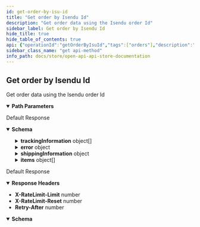 ```yaml
---
id: get-order-by-isu-id
title: "Get order by Isendu Id"
description: "Get order data using the Isendu order Id"
sidebar_label: Get order by Isendu Id
hide_title: true
hide_table_of_contents: true
api: {"operationId":"getOrderByIsuId","tags":["orders"],"description":"Get order data using the Isendu order Id","parameters":[{"in":"path","name":"uuid","required":true,"schema":{"type":"string"}}],"security":[{"oaAuth":["orders:read"]}],"responses":{"200":{"description":"Default Response","content":{"application/json":{"schema":{"type":"object","properties":{"uuid":{"format":"regex","pattern":"/^o-[0-9a-f]{8}-(?:[0-9a-f]{4}-){3}[0-9a-f]{12}$/i","type":"string","example":"o-e6e026f5-140c-4d3c-8f8e-5b73675fe25c"},"updated":{"format":"date-time","type":"string"},"created":{"format":"date-time","type":"string"},"status":{"enum":["pending","partially_fulfilled","fulfilled","error","refunded","exception","cancelled","generating_labels","externally_handled","in_transit","delivered"]},"storeOrderId":{"type":"string"},"storeInternalOrderId":{"type":"string"},"storeCreationDate":{"format":"date-time","type":"string"},"total":{"type":"number"},"subtotal":{"type":"number"},"tip":{"type":"number"},"shippingTotal":{"type":"number"},"currency":{"enum":["EUR","USD","GBP"]},"shippingMethod":{"type":"string"},"paymentMethod":{"type":"string"},"name":{"type":"string"},"customerName":{"type":"string"},"itemsCount":{"type":"number"},"firstItemImageUrl":{"type":"string"},"trackingInformation":{"type":"array","items":{"type":"object","properties":{"number":{"type":"string"},"url":{"type":"string"},"status":{"enum":["P","T","D","E","F","R","U"]}},"required":["number"]}},"customerNote":{"type":"string"},"error":{"type":"object","properties":{"message":{},"code":{"type":"string"},"i18nCode":{"type":"string"},"date":{"format":"date-time","type":"string"}},"required":["message"]},"shippingInformation":{"type":"object","properties":{"parcels":{"type":"array","items":{"type":"object","properties":{"uuid":{"type":"string"},"name":{"type":"string"},"parcelId":{"type":"string"},"monetaryValue":{"type":"number"},"currency":{"enum":["EUR","USD","GBP"]},"referenceNumber":{"type":"string"},"description":{"type":"string"},"width":{"type":"number"},"height":{"type":"number"},"length":{"type":"number"},"weight":{"type":"number"},"packagingWeight":{"type":"number"},"weightUnit":{"enum":["g","kg","oz","lb"]},"lengthUnit":{"enum":["cm","in"]},"isWeightDynamic":{"type":"boolean"}},"required":["width","height","length","weight","weightUnit","lengthUnit"]}},"shipmentDetails":{"type":"object","properties":{"description":{"type":"string"},"carrierNotes":{"type":"string"},"goodsMonetaryValue":{"type":"number"},"goodsCurrency":{"enum":["EUR","USD","GBP"]},"shipmentReferences":{"type":"array","items":{"type":"string"}}}},"additionalServices":{"type":"object","properties":{"insurance":{"type":"object","properties":{"monetaryValue":{"type":"number"},"currency":{"enum":["EUR","USD","GBP"]}},"required":["monetaryValue","currency"]},"cod":{"type":"object","properties":{"monetaryValue":{"type":"number"},"currency":{"enum":["EUR","USD","GBP"]}},"required":["monetaryValue","currency"]},"saturdayDelivery":{"type":"boolean"},"signature":{"type":"boolean"},"adultSignature":{"type":"boolean"}}},"selectedCarrierId":{"type":"number"},"serviceCode":{"type":"string"},"addressTo":{"type":"object","properties":{"name":{"type":"string"},"companyName":{"type":"string"},"street":{"type":"string"},"street2":{"type":"string"},"city":{"type":"string"},"state":{"default":"","type":"string"},"countryIsoCode":{"maxLength":2,"type":"string"},"zipCode":{"type":"string"},"phoneNumber":{"type":"string"},"email":{"format":"email","type":"string"}},"required":["name","street","city","state","countryIsoCode","zipCode"]},"addressFrom":{"type":"object","properties":{"name":{"type":"string"},"companyName":{"type":"string"},"street":{"type":"string"},"street2":{"type":"string"},"city":{"type":"string"},"state":{"default":"","type":"string"},"countryIsoCode":{"maxLength":2,"type":"string"},"zipCode":{"type":"string"},"phoneNumber":{"type":"string"},"email":{"format":"email","type":"string"}},"required":["name","street","city","state","countryIsoCode","zipCode"]}}},"deliveryDayEstimate":{"format":"date-time","type":"string"},"returnCreated":{"type":"boolean"},"items":{"type":"array","items":{"type":"object","properties":{"uuid":{"format":"regex","pattern":"^i-[0-9a-f]{8}-(?:[0-9a-f]{4}-){3}[0-9a-f]{12}$","type":"string","example":"i-c1beb750-4841-41ad-a4d2-cdb5f710e7c4"},"quantity":{"type":"number"},"status":{"type":"string"},"name":{"type":"string"},"weight":{"type":"number"},"imageUrl":{"type":"string"},"weightUnit":{"type":"string"},"price":{"type":"number"},"productId":{"type":"string"},"sku":{"type":"string"},"asin":{"minLength":1,"type":"string"}},"required":["uuid","quantity","status","name"]}}},"required":["uuid","updated","created","storeCreationDate","total","currency","customerName","items"]}}}},"429":{"description":"Default Response","headers":{"X-RateLimit-Limit":{"schema":{"type":"number","example":300}},"X-RateLimit-Reset":{"schema":{"type":"number","example":60}},"Retry-After":{"schema":{"type":"number","example":60000}}},"content":{"application/json":{"schema":{"type":"object","properties":{"error":{"type":"string"}}}}}}},"method":"get","path":"/v1/orders/isu/{uuid}","servers":[{"url":"https://api.isendu.dev/"}],"securitySchemes":{"oaAuth":{"type":"oauth2","flows":{"clientCredentials":{"description":"OAuth2 client credentials flow must be a Json Post","tokenUrl":"/api-store/oauth/token","scopes":{"write:order":"Create/delete/update order","read:order":"Read order","write:shipment":"Create/delete shipment","read:shipment":"Read shipment","read:tracking":"Get tracking","read:carriers":"Get carriers","read:parcels":"Get parcels"}}}},"bearerS2SAuth":{"type":"http","scheme":"bearer","bearerFormat":"JWT"}},"info":{"title":"OpenApi api-store documentation","description":"OpenApi api-store documentation","version":"1.0.0","basePath":"/api-store"},"postman":{"name":"Get order by Isendu Id","description":{"content":"Get order data using the Isendu order Id","type":"text/plain"},"url":{"path":["v1","orders","isu",":uuid"],"host":["{{baseUrl}}"],"query":[],"variable":[{"disabled":false,"description":{"content":"(Required) ","type":"text/plain"},"type":"any","value":"","key":"uuid"}]},"header":[{"key":"Accept","value":"application/json"}],"method":"GET","auth":{"type":"oauth2","oauth2":[]}}}
sidebar_class_name: "get api-method"
info_path: docs/store/open-api-api-store-documentation
---
```



## Get order by Isendu Id



Get order data using the Isendu order Id

<details style={{"marginBottom":"1rem"}} data-collapsed={false} open={true}><summary style={{}}><strong>Path Parameters</strong></summary><div><ul><ParamsItem className={"paramsItem"} param={{"in":"path","name":"uuid","required":true,"schema":{"type":"string"}}}></ParamsItem></ul></div></details><div><ApiTabs><TabItem label={"200"} value={"200"}><div>

Default Response

</div><div><MimeTabs groupId={"mime-type"}><TabItem label={"application/json"} value={"application/json"}><SchemaTabs groupId={"schema-tabs"}><TabItem label={"Schema"} value={"Schema"}><details style={{}} data-collapsed={false} open={true}><summary style={{"textAlign":"left"}}><strong>Schema</strong></summary><div style={{"textAlign":"left","marginLeft":"1rem"}}></div><ul style={{"marginLeft":"1rem"}}><SchemaItem collapsible={false} name={"uuid"} required={false} schemaDescription={undefined} schemaName={"regex"} qualifierMessage={"**Possible values:** Value must match regular expression `/^o-[0-9a-f]{8}-(?:[0-9a-f]{4}-){3}[0-9a-f]{12}$/i`"} defaultValue={undefined}></SchemaItem><SchemaItem collapsible={false} name={"updated"} required={false} schemaDescription={undefined} schemaName={"date-time"} qualifierMessage={undefined} defaultValue={undefined}></SchemaItem><SchemaItem collapsible={false} name={"created"} required={false} schemaDescription={undefined} schemaName={"date-time"} qualifierMessage={undefined} defaultValue={undefined}></SchemaItem><SchemaItem collapsible={false} name={"status"} required={false} schemaDescription={undefined} schemaName={""} qualifierMessage={"**Possible values:** [`pending`, `partially_fulfilled`, `fulfilled`, `error`, `refunded`, `exception`, `cancelled`, `generating_labels`, `externally_handled`, `in_transit`, `delivered`]"} defaultValue={undefined}></SchemaItem><SchemaItem collapsible={false} name={"storeOrderId"} required={false} schemaDescription={undefined} schemaName={"string"} qualifierMessage={undefined} defaultValue={undefined}></SchemaItem><SchemaItem collapsible={false} name={"storeInternalOrderId"} required={false} schemaDescription={undefined} schemaName={"string"} qualifierMessage={undefined} defaultValue={undefined}></SchemaItem><SchemaItem collapsible={false} name={"storeCreationDate"} required={false} schemaDescription={undefined} schemaName={"date-time"} qualifierMessage={undefined} defaultValue={undefined}></SchemaItem><SchemaItem collapsible={false} name={"total"} required={false} schemaDescription={undefined} schemaName={"number"} qualifierMessage={undefined} defaultValue={undefined}></SchemaItem><SchemaItem collapsible={false} name={"subtotal"} required={false} schemaDescription={undefined} schemaName={"number"} qualifierMessage={undefined} defaultValue={undefined}></SchemaItem><SchemaItem collapsible={false} name={"tip"} required={false} schemaDescription={undefined} schemaName={"number"} qualifierMessage={undefined} defaultValue={undefined}></SchemaItem><SchemaItem collapsible={false} name={"shippingTotal"} required={false} schemaDescription={undefined} schemaName={"number"} qualifierMessage={undefined} defaultValue={undefined}></SchemaItem><SchemaItem collapsible={false} name={"currency"} required={false} schemaDescription={undefined} schemaName={""} qualifierMessage={"**Possible values:** [`EUR`, `USD`, `GBP`]"} defaultValue={undefined}></SchemaItem><SchemaItem collapsible={false} name={"shippingMethod"} required={false} schemaDescription={undefined} schemaName={"string"} qualifierMessage={undefined} defaultValue={undefined}></SchemaItem><SchemaItem collapsible={false} name={"paymentMethod"} required={false} schemaDescription={undefined} schemaName={"string"} qualifierMessage={undefined} defaultValue={undefined}></SchemaItem><SchemaItem collapsible={false} name={"name"} required={false} schemaDescription={undefined} schemaName={"string"} qualifierMessage={undefined} defaultValue={undefined}></SchemaItem><SchemaItem collapsible={false} name={"customerName"} required={false} schemaDescription={undefined} schemaName={"string"} qualifierMessage={undefined} defaultValue={undefined}></SchemaItem><SchemaItem collapsible={false} name={"itemsCount"} required={false} schemaDescription={undefined} schemaName={"number"} qualifierMessage={undefined} defaultValue={undefined}></SchemaItem><SchemaItem collapsible={false} name={"firstItemImageUrl"} required={false} schemaDescription={undefined} schemaName={"string"} qualifierMessage={undefined} defaultValue={undefined}></SchemaItem><SchemaItem collapsible={true} className={"schemaItem"}><details style={{}}><summary style={{}}><strong>trackingInformation</strong><span style={{"opacity":"0.6"}}> object[]</span></summary><div style={{"marginLeft":"1rem"}}><SchemaItem collapsible={false} name={"number"} required={false} schemaDescription={undefined} schemaName={"string"} qualifierMessage={undefined} defaultValue={undefined}></SchemaItem><SchemaItem collapsible={false} name={"url"} required={false} schemaDescription={undefined} schemaName={"string"} qualifierMessage={undefined} defaultValue={undefined}></SchemaItem><SchemaItem collapsible={false} name={"status"} required={false} schemaDescription={undefined} schemaName={""} qualifierMessage={"**Possible values:** [`P`, `T`, `D`, `E`, `F`, `R`, `U`]"} defaultValue={undefined}></SchemaItem></div></details></SchemaItem><SchemaItem collapsible={false} name={"customerNote"} required={false} schemaDescription={undefined} schemaName={"string"} qualifierMessage={undefined} defaultValue={undefined}></SchemaItem><SchemaItem collapsible={true} className={"schemaItem"}><details style={{}}><summary style={{}}><strong>error</strong><span style={{"opacity":"0.6"}}> object</span></summary><div style={{"marginLeft":"1rem"}}><SchemaItem collapsible={false} name={"message"} required={false} schemaDescription={undefined} schemaName={""} qualifierMessage={undefined} defaultValue={undefined}></SchemaItem><SchemaItem collapsible={false} name={"code"} required={false} schemaDescription={undefined} schemaName={"string"} qualifierMessage={undefined} defaultValue={undefined}></SchemaItem><SchemaItem collapsible={false} name={"i18nCode"} required={false} schemaDescription={undefined} schemaName={"string"} qualifierMessage={undefined} defaultValue={undefined}></SchemaItem><SchemaItem collapsible={false} name={"date"} required={false} schemaDescription={undefined} schemaName={"date-time"} qualifierMessage={undefined} defaultValue={undefined}></SchemaItem></div></details></SchemaItem><SchemaItem collapsible={true} className={"schemaItem"}><details style={{}}><summary style={{}}><strong>shippingInformation</strong><span style={{"opacity":"0.6"}}> object</span></summary><div style={{"marginLeft":"1rem"}}><SchemaItem collapsible={true} className={"schemaItem"}><details style={{}}><summary style={{}}><strong>parcels</strong><span style={{"opacity":"0.6"}}> object[]</span></summary><div style={{"marginLeft":"1rem"}}><SchemaItem collapsible={false} name={"uuid"} required={false} schemaDescription={undefined} schemaName={"string"} qualifierMessage={undefined} defaultValue={undefined}></SchemaItem><SchemaItem collapsible={false} name={"name"} required={false} schemaDescription={undefined} schemaName={"string"} qualifierMessage={undefined} defaultValue={undefined}></SchemaItem><SchemaItem collapsible={false} name={"parcelId"} required={false} schemaDescription={undefined} schemaName={"string"} qualifierMessage={undefined} defaultValue={undefined}></SchemaItem><SchemaItem collapsible={false} name={"monetaryValue"} required={false} schemaDescription={undefined} schemaName={"number"} qualifierMessage={undefined} defaultValue={undefined}></SchemaItem><SchemaItem collapsible={false} name={"currency"} required={false} schemaDescription={undefined} schemaName={""} qualifierMessage={"**Possible values:** [`EUR`, `USD`, `GBP`]"} defaultValue={undefined}></SchemaItem><SchemaItem collapsible={false} name={"referenceNumber"} required={false} schemaDescription={undefined} schemaName={"string"} qualifierMessage={undefined} defaultValue={undefined}></SchemaItem><SchemaItem collapsible={false} name={"description"} required={false} schemaDescription={undefined} schemaName={"string"} qualifierMessage={undefined} defaultValue={undefined}></SchemaItem><SchemaItem collapsible={false} name={"width"} required={false} schemaDescription={undefined} schemaName={"number"} qualifierMessage={undefined} defaultValue={undefined}></SchemaItem><SchemaItem collapsible={false} name={"height"} required={false} schemaDescription={undefined} schemaName={"number"} qualifierMessage={undefined} defaultValue={undefined}></SchemaItem><SchemaItem collapsible={false} name={"length"} required={false} schemaDescription={undefined} schemaName={"number"} qualifierMessage={undefined} defaultValue={undefined}></SchemaItem><SchemaItem collapsible={false} name={"weight"} required={false} schemaDescription={undefined} schemaName={"number"} qualifierMessage={undefined} defaultValue={undefined}></SchemaItem><SchemaItem collapsible={false} name={"packagingWeight"} required={false} schemaDescription={undefined} schemaName={"number"} qualifierMessage={undefined} defaultValue={undefined}></SchemaItem><SchemaItem collapsible={false} name={"weightUnit"} required={false} schemaDescription={undefined} schemaName={""} qualifierMessage={"**Possible values:** [`g`, `kg`, `oz`, `lb`]"} defaultValue={undefined}></SchemaItem><SchemaItem collapsible={false} name={"lengthUnit"} required={false} schemaDescription={undefined} schemaName={""} qualifierMessage={"**Possible values:** [`cm`, `in`]"} defaultValue={undefined}></SchemaItem><SchemaItem collapsible={false} name={"isWeightDynamic"} required={false} schemaDescription={undefined} schemaName={"boolean"} qualifierMessage={undefined} defaultValue={undefined}></SchemaItem></div></details></SchemaItem><SchemaItem collapsible={true} className={"schemaItem"}><details style={{}}><summary style={{}}><strong>shipmentDetails</strong><span style={{"opacity":"0.6"}}> object</span></summary><div style={{"marginLeft":"1rem"}}><SchemaItem collapsible={false} name={"description"} required={false} schemaDescription={undefined} schemaName={"string"} qualifierMessage={undefined} defaultValue={undefined}></SchemaItem><SchemaItem collapsible={false} name={"carrierNotes"} required={false} schemaDescription={undefined} schemaName={"string"} qualifierMessage={undefined} defaultValue={undefined}></SchemaItem><SchemaItem collapsible={false} name={"goodsMonetaryValue"} required={false} schemaDescription={undefined} schemaName={"number"} qualifierMessage={undefined} defaultValue={undefined}></SchemaItem><SchemaItem collapsible={false} name={"goodsCurrency"} required={false} schemaDescription={undefined} schemaName={""} qualifierMessage={"**Possible values:** [`EUR`, `USD`, `GBP`]"} defaultValue={undefined}></SchemaItem><SchemaItem collapsible={false} name={"shipmentReferences"} required={false} schemaDescription={undefined} schemaName={"string[]"} qualifierMessage={undefined} defaultValue={undefined}></SchemaItem></div></details></SchemaItem><SchemaItem collapsible={true} className={"schemaItem"}><details style={{}}><summary style={{}}><strong>additionalServices</strong><span style={{"opacity":"0.6"}}> object</span></summary><div style={{"marginLeft":"1rem"}}><SchemaItem collapsible={true} className={"schemaItem"}><details style={{}}><summary style={{}}><strong>insurance</strong><span style={{"opacity":"0.6"}}> object</span></summary><div style={{"marginLeft":"1rem"}}><SchemaItem collapsible={false} name={"monetaryValue"} required={false} schemaDescription={undefined} schemaName={"number"} qualifierMessage={undefined} defaultValue={undefined}></SchemaItem><SchemaItem collapsible={false} name={"currency"} required={false} schemaDescription={undefined} schemaName={""} qualifierMessage={"**Possible values:** [`EUR`, `USD`, `GBP`]"} defaultValue={undefined}></SchemaItem></div></details></SchemaItem><SchemaItem collapsible={true} className={"schemaItem"}><details style={{}}><summary style={{}}><strong>cod</strong><span style={{"opacity":"0.6"}}> object</span></summary><div style={{"marginLeft":"1rem"}}><SchemaItem collapsible={false} name={"monetaryValue"} required={false} schemaDescription={undefined} schemaName={"number"} qualifierMessage={undefined} defaultValue={undefined}></SchemaItem><SchemaItem collapsible={false} name={"currency"} required={false} schemaDescription={undefined} schemaName={""} qualifierMessage={"**Possible values:** [`EUR`, `USD`, `GBP`]"} defaultValue={undefined}></SchemaItem></div></details></SchemaItem><SchemaItem collapsible={false} name={"saturdayDelivery"} required={false} schemaDescription={undefined} schemaName={"boolean"} qualifierMessage={undefined} defaultValue={undefined}></SchemaItem><SchemaItem collapsible={false} name={"signature"} required={false} schemaDescription={undefined} schemaName={"boolean"} qualifierMessage={undefined} defaultValue={undefined}></SchemaItem><SchemaItem collapsible={false} name={"adultSignature"} required={false} schemaDescription={undefined} schemaName={"boolean"} qualifierMessage={undefined} defaultValue={undefined}></SchemaItem></div></details></SchemaItem><SchemaItem collapsible={false} name={"selectedCarrierId"} required={false} schemaDescription={undefined} schemaName={"number"} qualifierMessage={undefined} defaultValue={undefined}></SchemaItem><SchemaItem collapsible={false} name={"serviceCode"} required={false} schemaDescription={undefined} schemaName={"string"} qualifierMessage={undefined} defaultValue={undefined}></SchemaItem><SchemaItem collapsible={true} className={"schemaItem"}><details style={{}}><summary style={{}}><strong>addressTo</strong><span style={{"opacity":"0.6"}}> object</span></summary><div style={{"marginLeft":"1rem"}}><SchemaItem collapsible={false} name={"name"} required={false} schemaDescription={undefined} schemaName={"string"} qualifierMessage={undefined} defaultValue={undefined}></SchemaItem><SchemaItem collapsible={false} name={"companyName"} required={false} schemaDescription={undefined} schemaName={"string"} qualifierMessage={undefined} defaultValue={undefined}></SchemaItem><SchemaItem collapsible={false} name={"street"} required={false} schemaDescription={undefined} schemaName={"string"} qualifierMessage={undefined} defaultValue={undefined}></SchemaItem><SchemaItem collapsible={false} name={"street2"} required={false} schemaDescription={undefined} schemaName={"string"} qualifierMessage={undefined} defaultValue={undefined}></SchemaItem><SchemaItem collapsible={false} name={"city"} required={false} schemaDescription={undefined} schemaName={"string"} qualifierMessage={undefined} defaultValue={undefined}></SchemaItem><SchemaItem collapsible={false} name={"state"} required={false} schemaDescription={undefined} schemaName={"string"} qualifierMessage={undefined} defaultValue={""}></SchemaItem><SchemaItem collapsible={false} name={"countryIsoCode"} required={false} schemaDescription={undefined} schemaName={"string"} qualifierMessage={"**Possible values:** `<= 2 characters`"} defaultValue={undefined}></SchemaItem><SchemaItem collapsible={false} name={"zipCode"} required={false} schemaDescription={undefined} schemaName={"string"} qualifierMessage={undefined} defaultValue={undefined}></SchemaItem><SchemaItem collapsible={false} name={"phoneNumber"} required={false} schemaDescription={undefined} schemaName={"string"} qualifierMessage={undefined} defaultValue={undefined}></SchemaItem><SchemaItem collapsible={false} name={"email"} required={false} schemaDescription={undefined} schemaName={"email"} qualifierMessage={undefined} defaultValue={undefined}></SchemaItem></div></details></SchemaItem><SchemaItem collapsible={true} className={"schemaItem"}><details style={{}}><summary style={{}}><strong>addressFrom</strong><span style={{"opacity":"0.6"}}> object</span></summary><div style={{"marginLeft":"1rem"}}><SchemaItem collapsible={false} name={"name"} required={false} schemaDescription={undefined} schemaName={"string"} qualifierMessage={undefined} defaultValue={undefined}></SchemaItem><SchemaItem collapsible={false} name={"companyName"} required={false} schemaDescription={undefined} schemaName={"string"} qualifierMessage={undefined} defaultValue={undefined}></SchemaItem><SchemaItem collapsible={false} name={"street"} required={false} schemaDescription={undefined} schemaName={"string"} qualifierMessage={undefined} defaultValue={undefined}></SchemaItem><SchemaItem collapsible={false} name={"street2"} required={false} schemaDescription={undefined} schemaName={"string"} qualifierMessage={undefined} defaultValue={undefined}></SchemaItem><SchemaItem collapsible={false} name={"city"} required={false} schemaDescription={undefined} schemaName={"string"} qualifierMessage={undefined} defaultValue={undefined}></SchemaItem><SchemaItem collapsible={false} name={"state"} required={false} schemaDescription={undefined} schemaName={"string"} qualifierMessage={undefined} defaultValue={""}></SchemaItem><SchemaItem collapsible={false} name={"countryIsoCode"} required={false} schemaDescription={undefined} schemaName={"string"} qualifierMessage={"**Possible values:** `<= 2 characters`"} defaultValue={undefined}></SchemaItem><SchemaItem collapsible={false} name={"zipCode"} required={false} schemaDescription={undefined} schemaName={"string"} qualifierMessage={undefined} defaultValue={undefined}></SchemaItem><SchemaItem collapsible={false} name={"phoneNumber"} required={false} schemaDescription={undefined} schemaName={"string"} qualifierMessage={undefined} defaultValue={undefined}></SchemaItem><SchemaItem collapsible={false} name={"email"} required={false} schemaDescription={undefined} schemaName={"email"} qualifierMessage={undefined} defaultValue={undefined}></SchemaItem></div></details></SchemaItem></div></details></SchemaItem><SchemaItem collapsible={false} name={"deliveryDayEstimate"} required={false} schemaDescription={undefined} schemaName={"date-time"} qualifierMessage={undefined} defaultValue={undefined}></SchemaItem><SchemaItem collapsible={false} name={"returnCreated"} required={false} schemaDescription={undefined} schemaName={"boolean"} qualifierMessage={undefined} defaultValue={undefined}></SchemaItem><SchemaItem collapsible={true} className={"schemaItem"}><details style={{}}><summary style={{}}><strong>items</strong><span style={{"opacity":"0.6"}}> object[]</span></summary><div style={{"marginLeft":"1rem"}}><SchemaItem collapsible={false} name={"uuid"} required={false} schemaDescription={undefined} schemaName={"regex"} qualifierMessage={"**Possible values:** Value must match regular expression `^i-[0-9a-f]{8}-(?:[0-9a-f]{4}-){3}[0-9a-f]{12}$`"} defaultValue={undefined}></SchemaItem><SchemaItem collapsible={false} name={"quantity"} required={false} schemaDescription={undefined} schemaName={"number"} qualifierMessage={undefined} defaultValue={undefined}></SchemaItem><SchemaItem collapsible={false} name={"status"} required={false} schemaDescription={undefined} schemaName={"string"} qualifierMessage={undefined} defaultValue={undefined}></SchemaItem><SchemaItem collapsible={false} name={"name"} required={false} schemaDescription={undefined} schemaName={"string"} qualifierMessage={undefined} defaultValue={undefined}></SchemaItem><SchemaItem collapsible={false} name={"weight"} required={false} schemaDescription={undefined} schemaName={"number"} qualifierMessage={undefined} defaultValue={undefined}></SchemaItem><SchemaItem collapsible={false} name={"imageUrl"} required={false} schemaDescription={undefined} schemaName={"string"} qualifierMessage={undefined} defaultValue={undefined}></SchemaItem><SchemaItem collapsible={false} name={"weightUnit"} required={false} schemaDescription={undefined} schemaName={"string"} qualifierMessage={undefined} defaultValue={undefined}></SchemaItem><SchemaItem collapsible={false} name={"price"} required={false} schemaDescription={undefined} schemaName={"number"} qualifierMessage={undefined} defaultValue={undefined}></SchemaItem><SchemaItem collapsible={false} name={"productId"} required={false} schemaDescription={undefined} schemaName={"string"} qualifierMessage={undefined} defaultValue={undefined}></SchemaItem><SchemaItem collapsible={false} name={"sku"} required={false} schemaDescription={undefined} schemaName={"string"} qualifierMessage={undefined} defaultValue={undefined}></SchemaItem><SchemaItem collapsible={false} name={"asin"} required={false} schemaDescription={undefined} schemaName={"string"} qualifierMessage={"**Possible values:** `non-empty`"} defaultValue={undefined}></SchemaItem></div></details></SchemaItem></ul></details></TabItem><TabItem label={"Example (from schema)"} value={"Example (from schema)"}><ResponseSamples responseExample={"{\n  \"uuid\": \"string\",\n  \"updated\": \"2022-10-12\",\n  \"created\": \"2022-10-12\",\n  \"storeOrderId\": \"string\",\n  \"storeInternalOrderId\": \"string\",\n  \"storeCreationDate\": \"2022-10-12\",\n  \"total\": 0,\n  \"subtotal\": 0,\n  \"tip\": 0,\n  \"shippingTotal\": 0,\n  \"shippingMethod\": \"string\",\n  \"paymentMethod\": \"string\",\n  \"name\": \"string\",\n  \"customerName\": \"string\",\n  \"itemsCount\": 0,\n  \"firstItemImageUrl\": \"string\",\n  \"trackingInformation\": [\n    {\n      \"number\": \"string\",\n      \"url\": \"string\"\n    }\n  ],\n  \"customerNote\": \"string\",\n  \"error\": {\n    \"message\": {},\n    \"code\": \"string\",\n    \"i18nCode\": \"string\",\n    \"date\": \"2022-10-12\"\n  },\n  \"shippingInformation\": {\n    \"parcels\": [\n      {\n        \"uuid\": \"string\",\n        \"name\": \"string\",\n        \"parcelId\": \"string\",\n        \"monetaryValue\": 0,\n        \"referenceNumber\": \"string\",\n        \"description\": \"string\",\n        \"width\": 0,\n        \"height\": 0,\n        \"length\": 0,\n        \"weight\": 0,\n        \"packagingWeight\": 0,\n        \"isWeightDynamic\": true\n      }\n    ],\n    \"shipmentDetails\": {\n      \"description\": \"string\",\n      \"carrierNotes\": \"string\",\n      \"goodsMonetaryValue\": 0,\n      \"shipmentReferences\": [\n        \"string\"\n      ]\n    },\n    \"additionalServices\": {\n      \"insurance\": {\n        \"monetaryValue\": 0\n      },\n      \"cod\": {\n        \"monetaryValue\": 0\n      },\n      \"saturdayDelivery\": true,\n      \"signature\": true,\n      \"adultSignature\": true\n    },\n    \"selectedCarrierId\": 0,\n    \"serviceCode\": \"string\",\n    \"addressTo\": {\n      \"name\": \"string\",\n      \"companyName\": \"string\",\n      \"street\": \"string\",\n      \"street2\": \"string\",\n      \"city\": \"string\",\n      \"state\": \"string\",\n      \"countryIsoCode\": \"string\",\n      \"zipCode\": \"string\",\n      \"phoneNumber\": \"string\",\n      \"email\": \"user@example.com\"\n    },\n    \"addressFrom\": {\n      \"name\": \"string\",\n      \"companyName\": \"string\",\n      \"street\": \"string\",\n      \"street2\": \"string\",\n      \"city\": \"string\",\n      \"state\": \"string\",\n      \"countryIsoCode\": \"string\",\n      \"zipCode\": \"string\",\n      \"phoneNumber\": \"string\",\n      \"email\": \"user@example.com\"\n    }\n  },\n  \"deliveryDayEstimate\": \"2022-10-12\",\n  \"returnCreated\": true,\n  \"items\": [\n    {\n      \"uuid\": \"string\",\n      \"quantity\": 0,\n      \"status\": \"string\",\n      \"name\": \"string\",\n      \"weight\": 0,\n      \"imageUrl\": \"string\",\n      \"weightUnit\": \"string\",\n      \"price\": 0,\n      \"productId\": \"string\",\n      \"sku\": \"string\",\n      \"asin\": \"string\"\n    }\n  ]\n}"} language={"json"}></ResponseSamples></TabItem></SchemaTabs></TabItem></MimeTabs></div></TabItem><TabItem label={"429"} value={"429"}><div>

Default Response

</div><details style={{"textAlign":"left","marginBottom":"1rem"}} data-collaposed={true} open={false}><summary style={{}}><strong>Response Headers</strong></summary><ul style={{"marginLeft":"1rem"}}><li className={"schemaItem"}><summary style={{}}><strong>X-RateLimit-Limit</strong><span style={{"opacity":"0.6"}}> number</span></summary><div></div></li><li className={"schemaItem"}><summary style={{}}><strong>X-RateLimit-Reset</strong><span style={{"opacity":"0.6"}}> number</span></summary><div></div></li><li className={"schemaItem"}><summary style={{}}><strong>Retry-After</strong><span style={{"opacity":"0.6"}}> number</span></summary><div></div></li></ul></details><div><MimeTabs groupId={"mime-type"}><TabItem label={"application/json"} value={"application/json"}><SchemaTabs groupId={"schema-tabs"}><TabItem label={"Schema"} value={"Schema"}><details style={{}} data-collapsed={false} open={true}><summary style={{"textAlign":"left"}}><strong>Schema</strong></summary><div style={{"textAlign":"left","marginLeft":"1rem"}}></div><ul style={{"marginLeft":"1rem"}}><SchemaItem collapsible={false} name={"error"} required={false} schemaDescription={undefined} schemaName={"string"} qualifierMessage={undefined} defaultValue={undefined}></SchemaItem></ul></details></TabItem><TabItem label={"Example (from schema)"} value={"Example (from schema)"}><ResponseSamples responseExample={"{\n  \"error\": \"string\"\n}"} language={"json"}></ResponseSamples></TabItem></SchemaTabs></TabItem></MimeTabs></div></TabItem></ApiTabs></div>
      